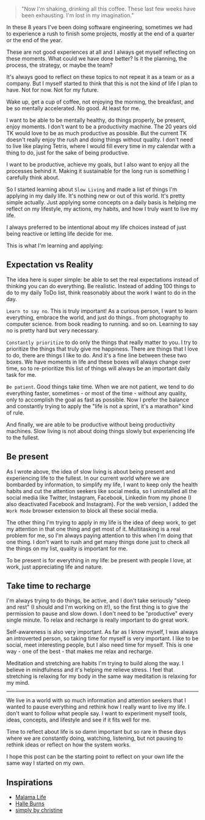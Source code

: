 <SmoothRender>

> "Now I'm shaking, drinking all this coffee. These last few weeks have been exhausting. I'm lost in my imagination."

In these 8 years I've been doing software engineering, sometimes we had to experience a rush to finish some projects, mostly at the end of a quarter or the end of the year.

These are not good experiences at all and I always get myself reflecting on these moments. What could we have done better? Is it the planning, the process, the strategy, or maybe the team?

It's always good to reflect on these topics to not repeat it as a team or as a company. But I myself started to think that this is not the kind of life I plan to have. Not for now. Not for my future.

Wake up, get a cup of coffee, not enjoying the morning, the breakfast, and be so mentally accelerated. No good. At least for me.

I want to be able to be mentally healthy, do things properly, be present, enjoy moments. I don't want to be a productivity machine. The 20 years old TK would love to be as much productive as possible. But the current TK doesn't really enjoy the rush and doing things without quality. I don't need to live like playing Tetris, where I would fill every time in my calendar with a thing to do, just for the sake of being productive.

I want to be productive, achieve my goals, but I also want to enjoy all the processes behind it. Making it sustainable for the long run is something I carefully think about.

So I started learning about `Slow Living` and made a list of things I'm applying in my daily life. It's nothing new or out of this world. It's pretty simple actually. Just applying some concepts on a daily basis is helping me reflect on my lifestyle, my actions, my habits, and how I truly want to live my life.

I always preferred to be intentional about my life choices instead of just being reactive or letting life decide for me.

This is what I'm learning and applying:

## Expectation vs Reality

The idea here is super simple: be able to set the real expectations instead of thinking you can do everything. Be realistic. Instead of adding 100 things to do to my daily ToDo list, think reasonably about the work I want to do in the day.

`Learn to say no`. This is truly important! As a curious person, I want to learn everything, embrace the world, and just do things.. from photography to computer science. from book reading to running. and so on. Learning to say no is pretty hard but very necessary.

`Constantly prioritize` to do only the things that really matter to you. I try to prioritize the things that truly give me happiness. There are things that I love to do, there are things I like to do. And it's a fine line between these two boxes. We have moments in life and these boxes will always change over time, so to re-prioritize this list of things will always be an important daily task for me.

`Be patient`. Good things take time. When we are not patient, we tend to do everything faster, sometimes - or most of the time - without any quality, only to accomplish the goal as fast as possible. Now I prefer the balance and constantly trying to apply the "life is not a sprint, it's a marathon" kind of rule.

And finally, we are able to be productive without being productivity machines. Slow living is not about doing things slowly but experiencing life to the fullest.

## Be present

As I wrote above, the idea of slow living is about being present and experiencing life to the fullest. In our current world where we are bombarded by information, to simplify my life, I want to keep only the health habits and cut the attention seekers like social media, so I uninstalled all the social media like Twitter, Instagram, Facebook, Linkedin from my phone (I also deactivated Facebook and Instagram). For the web version, I added the `Work Mode` browser extension to block all these social media.

The other thing I'm trying to apply in my life is the idea of deep work, to get my attention in that one thing and get most of it. Multitasking is a real problem for me, so I'm always paying attention to this when I'm doing that one thing. I don't want to rush and get many things done just to check all the things on my list, quality is important for me.

To be present is for everything in my life: be present with people I love, at work, just appreciating life and nature.

## Take time to recharge

I'm always trying to do things, be active, and I don't take seriously "sleep and rest" (I should and I'm working on it!), so the first thing is to give the permission to pause and slow down. I don't need to be "productive" every single minute. To relax and recharge is really important to do great work.

Self-awareness is also very important. As far as I know myself, I was always an introverted person, so taking time for myself is very important. I like to be social, meet interesting people, but I also need time for myself. This is one way - one of the best - that makes me relax and recharge.

Meditation and stretching are habits I'm trying to build along the way. I believe in mindfulness and it's helping me relieve stress. I feel that stretching is relaxing for my body in the same way meditation is relaxing for my mind.

---

We live in a world with so much information and attention seekers that I wanted to pause everything and rethink how I really want to live my life. I don't want to follow what people say. I want to experiment myself tools, ideas, concepts, and lifestyle and see if it fits well for me.

Time to reflect about life is so damn important but so rare in these days where we are constantly doing, watching, listening, but not pausing to rethink ideas or reflect on how the system works.

I hope this post can be the starting point to reflect on your own life the same way I started on my own.

## Inspirations

- [Malama Life](https://www.youtube.com/channel/UCDn5zbDIhRG97O2rqia9Gag)
- [Halle Burns](https://www.youtube.com/channel/UCqPwe2Y-GIDr81qnke0qy4A)
- [simply by christine](https://www.youtube.com/channel/UCZqVfLvSXSGnVT_awp9WBMw)

</SmoothRender>
